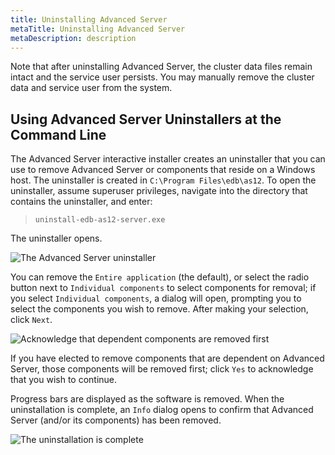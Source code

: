 ```yaml
---
title: Uninstalling Advanced Server
metaTitle: Uninstalling Advanced Server
metaDescription: description
---
```


Note that after uninstalling Advanced Server, the cluster data files
remain intact and the service user persists. You may manually remove the
cluster data and service user from the system.

## Using Advanced Server Uninstallers at the Command Line

The Advanced Server interactive installer creates an uninstaller that
you can use to remove Advanced Server or components that reside on a
Windows host. The uninstaller is created in `C:\Program Files\edb\as12`.
To open the uninstaller, assume superuser privileges, navigate into the
directory that contains the uninstaller, and enter:

> `uninstall-edb-as12-server.exe`

The uninstaller opens.

![*The Advanced Server
uninstaller*](images/advanced_server_uninstaller.png)

You can remove the `Entire application` (the default), or select the
radio button next to `Individual components` to select components for
removal; if you select `Individual components`, a dialog will open,
prompting you to select the components you wish to remove. After making
your selection, click `Next`.

![*Acknowledge that dependent components are removed
first*](images/acknowledging_components_removed.png)

If you have elected to remove components that are dependent on Advanced
Server, those components will be removed first; click `Yes` to
acknowledge that you wish to continue.

Progress bars are displayed as the software is removed. When the
uninstallation is complete, an `Info` dialog opens to confirm that
Advanced Server (and/or its components) has been removed.

![*The uninstallation is complete*](images/uninstallation_complete.png)

